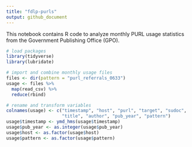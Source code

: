 ```yaml
---
title: "fdlp-purls"
output: github_document
---
```


This notebook contains R code to analyze monthly PURL usage statistics from the Government Publishing Office (GPO). 

```r
# load packages
library(tidyverse)
library(lubridate)
```

```r
# import and combine monthly usage files
files <- dir(pattern = "purl_referrals_0633")
usage <- files %>%
  map(read_csv) %>%
  reduce(rbind)
```

```r
# rename and transform variables
colnames(usage) <- c("timestamp", "host", "purl", "target", "sudoc", 
                     "title", "author", "pub_year", "pattern")
usage$timestamp <- ymd_hms(usage$timestamp)
usage$pub_year <- as.integer(usage$pub_year)
usage$host <- as.factor(usage$host)
usage$pattern <- as.factor(usage$pattern)
```

